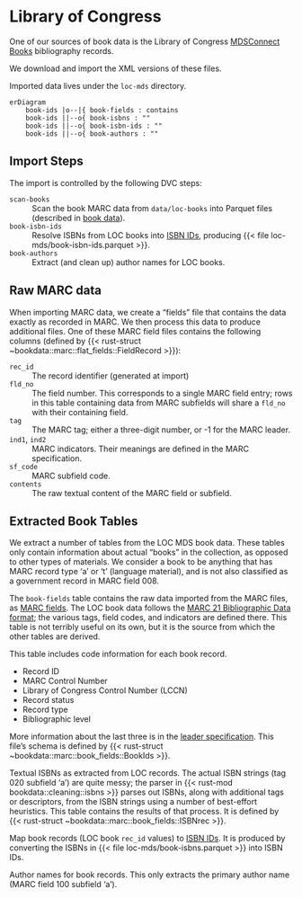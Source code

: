 # Library of Congress

One of our sources of book data is the Library of Congress [MDSConnect Books](https://www.loc.gov/cds/products/MDSConnect-books_all.html) bibliography records.

We download and import the XML versions of these files.

Imported data lives under the `loc-mds` directory.

```mermaid
erDiagram
    book-ids |o--|{ book-fields : contains
    book-ids ||--o{ book-isbns : ""
    book-ids ||--o{ book-isbn-ids : ""
    book-ids ||--o{ book-authors : ""
```

## Import Steps

The import is controlled by the following DVC steps:

`scan-books`
:   Scan the book MARC data from `data/loc-books` into Parquet files (described in [book data](loc-mds-raw)).

`book-isbn-ids`
:   Resolve ISBNs from LOC books into [ISBN IDs](isbn-id), producing {{< file loc-mds/book-isbn-ids.parquet >}}.

`book-authors`
:   Extract (and clean up) author names for LOC books.

## Raw MARC data {#sec-marc-format}

When importing MARC data, we create a “fields” file that contains the data exactly as recorded in MARC. We then process this data to produce additional files.  One of these MARC field files contains the following columns (defined by {{< rust-struct ~bookdata::marc::flat_fields::FieldRecord >}}):

`rec_id`
:   The record identifier (generated at import)

`fld_no`
:   The field number.  This corresponds to a single MARC field entry; rows in this table
    containing data from MARC subfields will share a `fld_no` with their containing field.

`tag`
:   The MARC tag; either a three-digit number, or -1 for the MARC leader.

`ind1`, `ind2`
:   MARC indicators.  Their meanings are defined in the MARC specification.

`sf_code`
:   MARC subfield code.

`contents`
:   The raw textual content of the MARC field or subfield.

## Extracted Book Tables

We extract a number of tables from the LOC MDS book data. These tables only
contain information about actual “books” in the collection, as opposed to other
types of materials.  We consider a book to be anything that has MARC record type
‘a’ or ‘t’ (language material), and is not also classified as a government
record in MARC field 008.

::: {.parquet file="loc-mds/book-fields.parquet"}
The `book-fields` table contains the raw data imported from the MARC files, as [MARC fields](marc-format).  The LOC book data follows the [MARC 21 Bibliographic Data format](https://www.loc.gov/marc/bibliographic/); the various tags, field codes, and indicators are defined there.  This table is not terribly useful on its own, but it is the source from which the other tables are derived.
:::


::: {.parquet file="loc-mds/book-ids.parquet"}
This table includes code information for each book record.

- Record ID
- MARC Control Number
- Library of Congress Control Number (LCCN)
- Record status
- Record type
- Bibliographic level

More information about the last three is in the [leader specification](https://www.loc.gov/marc/bibliographic/bdleader.html).  This file's schema is defined by {{< rust-struct ~bookdata::marc::book_fields::BookIds >}}.
:::

::: {.parquet file="loc-mds/book-isbns.parquet"}
Textual ISBNs as extracted from LOC records.  The actual ISBN strings (tag 020
subfield ‘a’) are quite messy; the parser in {{< rust-mod bookdata::cleaning::isbns >}} parses out ISBNs,
along with additional tags or descriptors, from the ISBN strings using a number
of best-effort heuristics. This table contains the results of that process.
It is defined by {{< rust-struct ~bookdata::marc::book_fields::ISBNrec >}}.
:::

::: {.parquet file="loc-mds/book-isbn-ids.parquet"}
Map book records (LOC book `rec_id` values) to [ISBN IDs](isbn-id). It is
produced by converting the ISBNs in {{< file loc-mds/book-isbns.parquet >}} into
ISBN IDs.
:::

::: {.parquet file="loc-mds/book-authors.parquet"}
Author names for book records.  This only extracts the primary author name (MARC field 100 subfield ‘a’).
:::

